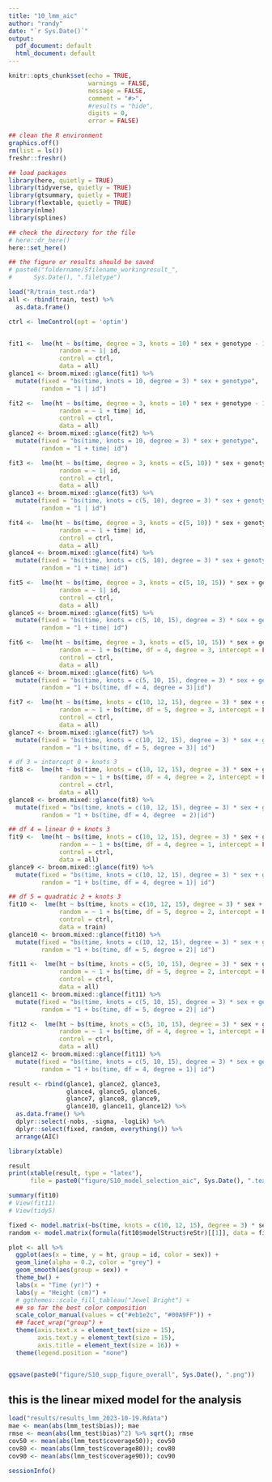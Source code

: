 ```yaml
---
title: "10_lmm_aic"
author: "randy"
date: "`r Sys.Date()`"
output:
  pdf_document: default
  html_document: default
---
```


```r
knitr::opts_chunk$set(echo = TRUE,
                      warnings = FALSE,
                      message = FALSE,
                      comment = "#>",
                      #results = "hide",
                      digits = 0,
                      error = FALSE)

## clean the R environment
graphics.off()
rm(list = ls())
freshr::freshr()

## load packages
library(here, quietly = TRUE)
library(tidyverse, quietly = TRUE)
library(gtsummary, quietly = TRUE)
library(flextable, quietly = TRUE)
library(nlme)
library(splines)

## check the directory for the file
# here::dr_here()
here::set_here()

## the figure or results should be saved 
# paste0("foldername/Sfilename_workingresult_", 
#      Sys.Date(), ".filetype")

```


```r
load("R/train_test.rda")
all <- rbind(train, test) %>%
  as.data.frame()
```



```r
ctrl <- lmeControl(opt = 'optim')


fit1 <-  lme(ht ~ bs(time, degree = 3, knots = 10) * sex + genotype - 1,
              random = ~ 1| id,
              control = ctrl,
              data = all)
glance1 <- broom.mixed::glance(fit1) %>%
  mutate(fixed = "bs(time, knots = 10, degree = 3) * sex + genotype",
         random = "1 | id")

fit2 <-  lme(ht ~ bs(time, degree = 3, knots = 10) * sex + genotype - 1,
              random = ~ 1 + time| id,
              control = ctrl,
              data = all)
glance2 <- broom.mixed::glance(fit2) %>%
  mutate(fixed = "bs(time, knots = 10, degree = 3) * sex + genotype",
         random = "1 + time| id")

fit3 <-  lme(ht ~ bs(time, degree = 3, knots = c(5, 10)) * sex + genotype - 1,
              random = ~ 1| id,
              control = ctrl,
              data = all)
glance3 <- broom.mixed::glance(fit3) %>%
  mutate(fixed = "bs(time, knots = c(5, 10), degree = 3) * sex + genotype",
         random = "1 | id")

fit4 <-  lme(ht ~ bs(time, degree = 3, knots = c(5, 10)) * sex + genotype - 1,
              random = ~ 1 + time| id,
              control = ctrl,
              data = all)
glance4 <- broom.mixed::glance(fit4) %>%
  mutate(fixed = "bs(time, knots = c(5, 10), degree = 3) * sex + genotype",
         random = "1 + time| id")

fit5 <-  lme(ht ~ bs(time, degree = 3, knots = c(5, 10, 15)) * sex + genotype - 1,
              random = ~ 1| id,
              control = ctrl,
              data = all)
glance5 <- broom.mixed::glance(fit5) %>%
  mutate(fixed = "bs(time, knots = c(5, 10, 15), degree = 3) * sex + genotype",
         random = "1 + time| id")

fit6 <-  lme(ht ~ bs(time, degree = 3, knots = c(5, 10, 15)) * sex + genotype - 1,
              random = ~ 1 + bs(time, df = 4, degree = 3, intercept = FALSE)| id,
              control = ctrl,
              data = all)
glance6 <- broom.mixed::glance(fit6) %>%
  mutate(fixed = "bs(time, knots = c(5, 10, 15), degree = 3) * sex + genotype",
         random = "1 + bs(time, df = 4, degree = 3)|id")

fit7 <-  lme(ht ~ bs(time, knots = c(10, 12, 15), degree = 3) * sex + genotype - 1,
              random = ~ 1 + bs(time, df = 5, degree = 3, intercept = FALSE)| id,
              control = ctrl,
              data = all)
glance7 <- broom.mixed::glance(fit7) %>%
  mutate(fixed = "bs(time, knots = c(10, 12, 15), degree = 3) * sex + genotype",
         random = "1 + bs(time, df = 5, degree = 3)| id")

# df 3 = intercept 0 + knots 3
fit8 <-  lme(ht ~ bs(time, knots = c(10, 12, 15), degree = 3) * sex + genotype - 1,
              random = ~ 1 + bs(time, df = 4, degree = 2, intercept = FALSE)| id,
              control = ctrl,
              data = all)
glance8 <- broom.mixed::glance(fit8) %>%
  mutate(fixed = "bs(time, knots = c(10, 12, 15), degree = 3) * sex + genotype",
         random = "1 + bs(time, df = 4, degree  = 2)|id")

## df 4 = linear 0 + knots 3
fit9 <-  lme(ht ~ bs(time, knots = c(10, 12, 15), degree = 3) * sex + genotype - 1,
              random = ~ 1 + bs(time, df = 4, degree = 1, intercept = FALSE)| id,
              control = ctrl,
              data = all)
glance9 <- broom.mixed::glance(fit9) %>%
  mutate(fixed = "bs(time, knots = c(10, 12, 15), degree = 3) * sex + genotype",
         random = "1 + bs(time, df = 4, degree = 1)| id")

## df 5 = quadratic 2 + knots 3
fit10 <-  lme(ht ~ bs(time, knots = c(10, 12, 15), degree = 3) * sex + genotype - 1,
              random = ~ 1 + bs(time, df = 5, degree = 2, intercept = FALSE)| id,
              control = ctrl,
              data = train)
glance10 <- broom.mixed::glance(fit10) %>%
  mutate(fixed = "bs(time, knots = c(10, 12, 15), degree = 3) * sex + genotype",
         random = "1 + bs(time, df = 5, degree = 2)| id")

fit11 <-  lme(ht ~ bs(time, knots = c(5, 10, 15), degree = 3) * sex + genotype - 1,
              random = ~ 1 + bs(time, df = 5, degree = 2, intercept = FALSE)| id,
              control = ctrl,
              data = all)
glance11 <- broom.mixed::glance(fit11) %>%
  mutate(fixed = "bs(time, knots = c(5, 10, 15), degree = 3) * sex + genotype",
         random = "1 + bs(time, df = 5, degree = 2)| id")

fit12 <-  lme(ht ~ bs(time, knots = c(5, 10, 15), degree = 3) * sex + genotype - 1,
              random = ~ 1 + bs(time, df = 4, degree = 1, intercept = FALSE)| id,
              control = ctrl,
              data = all)
glance12 <- broom.mixed::glance(fit11) %>%
  mutate(fixed = "bs(time, knots = c(5, 10, 15), degree = 3) * sex + genotype",
         random = "1 + bs(time, df = 4, degree = 1)| id")

```


```r
result <- rbind(glance1, glance2, glance3, 
                glance4, glance5, glance6,
                glance7, glance8, glance9, 
                glance10, glance11, glance12) %>%
  as.data.frame() %>%
  dplyr::select(-nobs, -sigma, -logLik) %>%
  dplyr::select(fixed, random, everything()) %>%
  arrange(AIC)

library(xtable)

result
print(xtable(result, type = "latex"), 
      file = paste0("figure/S10_model_selection_aic", Sys.Date(), ".tex"))
```


```r
summary(fit10)
# View(fit11)
# View(tidy5)

fixed <- model.matrix(~bs(time, knots = c(10, 12, 15), degree = 3) * sex + genotype - 1, data = all)
random <- model.matrix(formula(fit10$modelStruct$reStr)[[1]], data = fit10$data)

```

```r
plot <- all %>% 
  ggplot(aes(x = time, y = ht, group = id, color = sex)) +
  geom_line(alpha = 0.2, color = "grey") +
  geom_smooth(aes(group = sex)) +
  theme_bw() +
  labs(x = "Time (yr)") +
  labs(y = "Height (cm)") +
  # ggthemes::scale_fill_tableau("Jewel Bright") + 
  ## so far the best color composition
  scale_color_manual(values = c("#eb1e2c", "#00A9FF")) +
  ## facet_wrap("group") +
  theme(axis.text.x = element_text(size = 15),
        axis.text.y = element_text(size = 15),
        axis.title = element_text(size = 16)) +
  theme(legend.position = "none") 


ggsave(paste0("figure/S10_supp_figure_overall", Sys.Date(), ".png"))
```

## this is the linear mixed model for the analysis 

```r
load("results/results_lmm_2023-10-19.Rdata")
mae <- mean(abs(lmm_test$bias)); mae
rmse <- mean(abs(lmm_test$bias)^2) %>% sqrt(); rmse
cov50 <- mean(abs(lmm_test$coverage50)); cov50
cov80 <- mean(abs(lmm_test$coverage80)); cov80
cov90 <- mean(abs(lmm_test$coverage90)); cov90
```

```r
sessionInfo()
```
